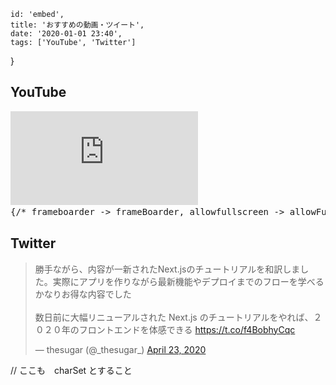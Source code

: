
    id: 'embed',
    title: 'おすすめの動画・ツイート',
    date: '2020-01-01 23:40',
    tags: ['YouTube', 'Twitter']
}

## YouTube

<pre>
<iframe src="https://www.youtube.com/embed/OzCtS9A81Zc" frameBorder="0" allow="accelerometer; autoplay; encrypted-media; gyroscope; picture-in-picture" allowFullScreen></iframe>
{/* frameboarder -> frameBoarder, allowfullscreen -> allowFullScreen に書き換えるようにしないと警告出る */}
</pre>

## Twitter

<blockquote class="twitter-tweet" data-partner="tweetdeck"><p lang="ja" dir="ltr">勝手ながら、内容が一新されたNext.jsのチュートリアルを和訳しました。実際にアプリを作りながら最新機能やデプロイまでのフローを学べるかなりお得な内容でした<br /><br />数日前に大幅リニューアルされた Next.js のチュートリアルをやれば、２０２０年のフロントエンドを体感できる <a href="https://t.co/f4BobhyCqc">https://t.co/f4BobhyCqc</a></p>&mdash; thesugar (@_thesugar_) <a href="https://twitter.com/_thesugar_/status/1253259130954895361?ref_src=twsrc%5Etfw">April 23, 2020</a></blockquote>
<script async src="https://platform.twitter.com/widgets.js" charSet="utf-8"></script>

// ここも　charSet とすること
